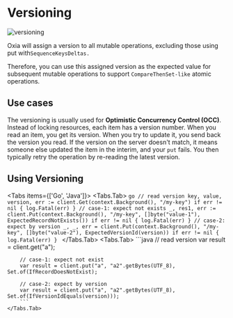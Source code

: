 
# Versioning

![versioning](/features/versioning.png)

Oxia will assign a version to all mutable operations, excluding those using put with`SequenceKeysDeltas.`

Therefore, you can use this assigned version as the expected value for subsequent mutable operations to support `CompareThenSet-like` atomic operations.

## Use cases

The versioning is usually used for **Optimistic Concurrency Control (OCC)**. Instead of locking resources, each item has a version number. When you read an item, you get its version. When you try to update it, you send back the version you read. If the version on the server doesn't match, it means someone else updated the item in the interim, and your `put` fails. You then typically retry the operation by re-reading the latest version.


## Using Versioning

<Tabs items={['Go', 'Java']}>
    <Tabs.Tab>
        ```go
        // read version
        key, value, version, err := client.Get(context.Background(), "/my-key")
        if err != nil {
            log.Fatal(err)
        }
        // case-1: expect not exists
        _, res1, err := client.Put(context.Background(), "/my-key", []byte("value-1"), ExpectedRecordNotExists())
        if err != nil {
            log.Fatal(err)
        }
        // case-2: expect by version
        _, _, err = client.Put(context.Background(), "/my-key", []byte("value-2"), ExpectedVersionId(version))
        if err != nil {
            log.Fatal(err)
        }
        ```
    </Tabs.Tab>
    <Tabs.Tab>
        ```java
        // read version
        var result = client.get("a");

        // case-1: expect not exist
        var result = client.put("a", "a2".getBytes(UTF_8), Set.of(IfRecordDoesNotExist);

        // case-2: expect by version
        var result = client.put("a", "a2".getBytes(UTF_8), Set.of(IfVersionIdEquals(version)));
        ```
    </Tabs.Tab>
</Tabs>
